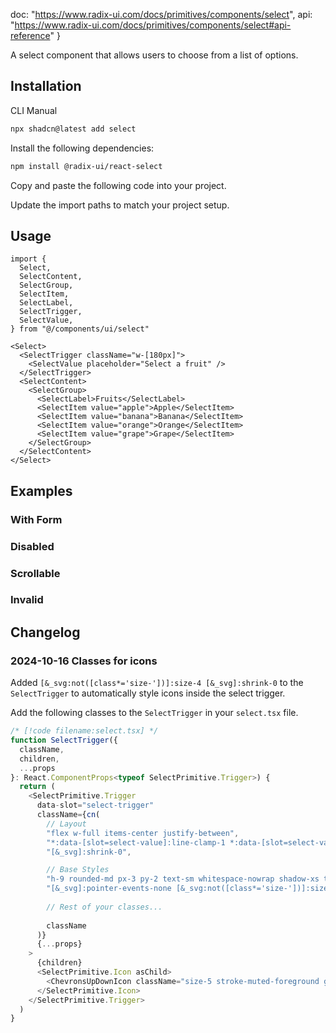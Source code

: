   doc: "https://www.radix-ui.com/docs/primitives/components/select",
  api: "https://www.radix-ui.com/docs/primitives/components/select#api-reference"
}

A select component that allows users to choose from a list of options.

<ComponentPreview demoName="select-demo" hint="Click to open select" />

## Installation

<Tabs defaultValue="cli">

<TabsList>
  <TabsTrigger value="cli">CLI</TabsTrigger>
  <TabsTrigger value="manual">Manual</TabsTrigger>
</TabsList>

<TabsContent value="cli">

```bash
npx shadcn@latest add select
```

</TabsContent>

<TabsContent value="manual">

<Steps>

<Step>Install the following dependencies:</Step>

```bash
npm install @radix-ui/react-select
```

<Step>Copy and paste the following code into your project.</Step>

<ComponentSource name="select" />

<Step>Update the import paths to match your project setup.</Step>

</Steps>

</TabsContent>

</Tabs>

## Usage

<CodeExampleStack>

```tsx
import {
  Select,
  SelectContent,
  SelectGroup,
  SelectItem,
  SelectLabel,
  SelectTrigger,
  SelectValue,
} from "@/components/ui/select"
```

```tsx
<Select>
  <SelectTrigger className="w-[180px]">
    <SelectValue placeholder="Select a fruit" />
  </SelectTrigger>
  <SelectContent>
    <SelectGroup>
      <SelectLabel>Fruits</SelectLabel>
      <SelectItem value="apple">Apple</SelectItem>
      <SelectItem value="banana">Banana</SelectItem>
      <SelectItem value="orange">Orange</SelectItem>
      <SelectItem value="grape">Grape</SelectItem>
    </SelectGroup>
  </SelectContent>
</Select>
```

</CodeExampleStack>

## Examples

### With Form

<ComponentPreview demoName="select-form" hint="Select with form validation" />

### Disabled

<ComponentPreview demoName="select-disabled" hint="Disabled select component" />

### Scrollable

<ComponentPreview demoName="select-scrollable" hint="Scrollable select component" />

### Invalid

<ComponentPreview demoName="select-invalid" hint="Invalid select component" />

## Changelog

### 2024-10-16 Classes for icons

Added `[&_svg:not([class*='size-'])]:size-4 [&_svg]:shrink-0` to the `SelectTrigger` to automatically style icons inside the select trigger.

Add the following classes to the `SelectTrigger` in your `select.tsx` file.

```js
/* [!code filename:select.tsx] */
function SelectTrigger({
  className,
  children,
  ...props
}: React.ComponentProps<typeof SelectPrimitive.Trigger>) {
  return (
    <SelectPrimitive.Trigger
      data-slot="select-trigger"
      className={cn(
        // Layout
        "flex w-full items-center justify-between",
        "*:data-[slot=select-value]:line-clamp-1 *:data-[slot=select-value]:flex *:data-[slot=select-value]:items-center *:data-[slot=select-value]:gap-2",
        "[&_svg]:shrink-0",

        // Base Styles
        "h-9 rounded-md px-3 py-2 text-sm whitespace-nowrap shadow-xs transition-[color,box-shadow] outline-none",
        "[&_svg]:pointer-events-none [&_svg:not([class*='size-'])]:size-4",
        
        // Rest of your classes...
        
        className
      )}
      {...props}
    >
      {children}
      <SelectPrimitive.Icon asChild>
        <ChevronsUpDownIcon className="size-5 stroke-muted-foreground group-has-data-disabled:stroke-zinc-600 sm:size-4 dark:stroke-zinc-400 forced-colors:stroke-[CanvasText]" />
      </SelectPrimitive.Icon>
    </SelectPrimitive.Trigger>
  )
}